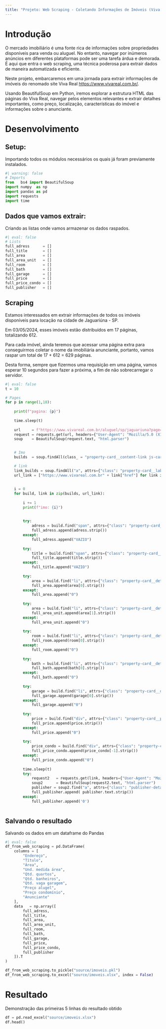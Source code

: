 ```yaml
---
title: "Projeto: Web Scraping - Coletando Informações de Imóveis (Viva Real)"
---
```


# Introdução
<p>
O mercado imobiliário é uma fonte rica de informações sobre propriedades disponíveis para venda ou aluguel. No entanto, navegar por inúmeros anúncios em diferentes plataformas pode ser uma tarefa árdua e demorada. É aqui que entra o web scraping, uma técnica poderosa para extrair dados de maneira automatizada e eficiente.
</p>

<p>
Neste projeto, embarcaremos em uma jornada para extrair informações de imóveis do renomado site Viva Real <https://www.vivareal.com.br/>. 
</p>

<p>
Usando BeautifulSoup em Python, iremos explorar a estrutura HTML das páginas do Viva Real, navegar pelos elementos relevantes e extrair detalhes importantes, como preço, localização, características do imóvel e informações sobre o anunciante.
</p>



# Desenvolvimento

## Setup:
Importando todos os módulos necessários os quais já foram previamente instalados.
```python
#| warning: false
# Imports
from   bs4 import BeautifulSoup
import numpy  as np
import pandas as pd
import requests
import time 
```

## Dados que vamos extrair:
Criando as listas onde vamos armazenar os dados raspados.
```python
#| eval: false
# Lists
full_adress      = []
full_title       = []
full_area        = []
full_area_unit   = []
full_room        = []
full_bath        = []
full_garage      = []
full_price       = []
full_price_condo = []
full_publisher   = []
```

## Scraping
<p>
Estamos interessados em extrair informações de todos os imóveis disponíveis para locação na cidade de Jaguariúna - SP. 
</p>

<p>
Em 03/05/2024, esses imóveis estão distribuídos em 17 páginas, totalizando 612. 
</p>

<p>
Para cada imóvel, ainda teremos que acessar uma página extra para conseguirmos coletar o nome da imobiliária anunciante, portanto, vamos raspar um total de 17 + 612 = 629 páginas.
</p>

<p>
Desta forma, sempre que fizermos uma requisição em uma página, vamos esperar 10 segundos para fazer a próxima, a fim de não sobrecarregar o servidor.
</p>


```python
#| eval: false
t = 10 

# Pages
for p in range(1,18):
    
    print(f"pagina: {p}")
    
    time.sleep(t)   
    
    url     = f"https://www.vivareal.com.br/aluguel/sp/jaguariuna?page={p}"
    request = requests.get(url, headers={"User-Agent": "Mozilla/5.0 (X11; Ubuntu; Linux x86_64; rv:124.0) Gecko/20100101 Firefox/124.0"})
    soup    = BeautifulSoup(request.text, "html.parser")
    

    # Imo
    builds  = soup.findAll(class_ = "property-card__content-link js-card-title")

    # link
    link_builds = soup.findAll("a", attrs={"class": "property-card__labels-container js-main-info js-listing-labels-link"})
    url_link = ["https://www.vivareal.com.br" + link["href"] for link in link_builds]
    
    
    i = 0
    for build, link in zip(builds, url_link):
        
        i += 1
        print(f"imo: {i}")
            
    
        try:
            adress = build.find("span", attrs={"class": "property-card__address"}).text
            full_adress.append(adress.strip())
        except:
            full_adress.append("VAZIO")
    
        try:
            title = build.find("span", attrs={"class": "property-card__title js-cardLink js-card-title"}).text
            full_title.append(title.strip())
        except:
            full_title.append("VAZIO")
    
        try:
            area = build.find("li", attrs={"class": "property-card__detail-item property-card__detail-area"}).text.split()
            full_area.append(area[0].strip())
        except:
            full_area.append("0")
    
        try:
            area = build.find("li", attrs={"class": "property-card__detail-item property-card__detail-area"}).text.split()
            full_area_unit.append(area[1].strip())
        except:
            full_area_unit.append("0")
    
        try:
            room = build.find("li", attrs={"class": "property-card__detail-item property-card__detail-room js-property-detail-rooms"}).text.split()
            full_room.append(room[0].strip())
        except:
            full_room.append("0")
    
        try:
            bath = build.find("li", attrs={"class": "property-card__detail-item property-card__detail-bathroom js-property-detail-bathroom"}).text.split()
            full_bath.append(bath[0].strip())
        except:
            full_bath.append("0")
    
        try:
            garage = build.find("li", attrs={"class": "property-card__detail-item property-card__detail-garage js-property-detail-garages"}).text.split()
            full_garage.append(garage[0].strip())
        except:
            full_garage.append("0")
    
        try:
            price = build.find("div", attrs={"class": "property-card__price js-property-card-prices js-property-card__price-small"}).text
            full_price.append(price.strip())
        except:
            full_price.append("0")
    
        try:
            price_condo = build.find("div", attrs={"class": "property-card__price-details--condo"}).text.split()
            full_price_condo.append(price_condo[-1].strip())
        except:
            full_price_condo.append("0")
            
        time.sleep(t)
        try:
            request2   = requests.get(link, headers={"User-Agent": "Mozilla/5.0 (X11; Linux x86_64) AppleWebKit/537.36 (KHTML, like Gecko) Chrome/120.0.0.0 Safari/537.36"})
            soup2      = BeautifulSoup(request2.text, "html.parser")
            publisher = soup2.find("a", attrs={"class": "publisher-details__name"})
            full_publisher.append( publisher.text.strip())
        except:
            full_publisher.append('0')



```

## Salvando o resultado
Salvando os dados em um dataframe do Pandas
```python
#| eval: false
df_from_web_scraping = pd.DataFrame(
    columns = [
        "Endereço", 
        "Título", 
        "Área", 
        "Und. medida área", 
        "Qtd. quartos", 
        "Qtd. banheiros", 
        "Qtd. vaga garagem", 
        "Preço alugel", 
        "Preço condomínio",
        "Anunciante"
    ],
    data   = np.array([      
        full_adress,
        full_title,      
        full_area,       
        full_area_unit,  
        full_room,       
        full_bath,       
        full_garage,     
        full_price,      
        full_price_condo,
        full_publisher
    ]).T
)

df_from_web_scraping.to_pickle("source/imoveis.pkl")
df_from_web_scraping.to_excel("source/imoveis.xlsx", index = False)
```

# Resultado
Demonstração das primeiras 5 linhas do resultado obtido
```python
df = pd.read_excel("source/imoveis.xlsx")
df.head()
```